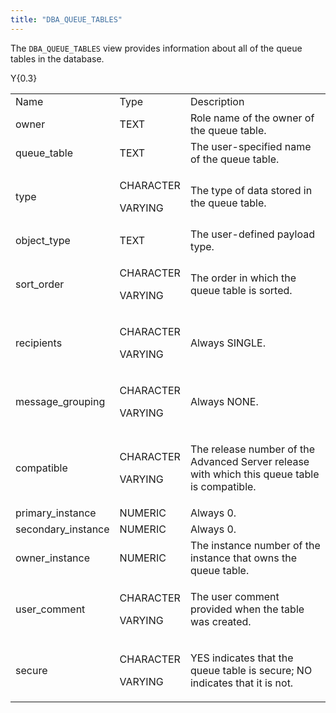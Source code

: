 ```yaml
---
title: "DBA_QUEUE_TABLES"
---
```


The `DBA_QUEUE_TABLES` view provides information about all of the queue tables in the database.

<div class="tabularcolumns">

Y{0.3}

</div>

<table>
<tbody>
<tr class="odd">
<td>Name</td>
<td>Type</td>
<td>Description</td>
</tr>
<tr class="even">
<td>owner</td>
<td>TEXT</td>
<td>Role name of the owner of the queue table.</td>
</tr>
<tr class="odd">
<td>queue_table</td>
<td>TEXT</td>
<td>The user-specified name of the queue table.</td>
</tr>
<tr class="even">
<td><p>type</p></td>
<td><p>CHARACTER</p>
<p>VARYING</p></td>
<td><p>The type of data stored in the queue table.</p></td>
</tr>
<tr class="odd">
<td>object_type</td>
<td>TEXT</td>
<td>The user-defined payload type.</td>
</tr>
<tr class="even">
<td><p>sort_order</p></td>
<td><p>CHARACTER</p>
<p>VARYING</p></td>
<td><p>The order in which the queue table is sorted.</p></td>
</tr>
<tr class="odd">
<td><p>recipients</p></td>
<td><p>CHARACTER</p>
<p>VARYING</p></td>
<td><p>Always SINGLE.</p></td>
</tr>
<tr class="even">
<td><p>message_grouping</p></td>
<td><p>CHARACTER</p>
<p>VARYING</p></td>
<td><p>Always NONE.</p></td>
</tr>
<tr class="odd">
<td><p>compatible</p></td>
<td><p>CHARACTER</p>
<p>VARYING</p></td>
<td><p>The release number of the Advanced Server release with which this queue table is compatible.</p></td>
</tr>
<tr class="even">
<td>primary_instance</td>
<td>NUMERIC</td>
<td>Always 0.</td>
</tr>
<tr class="odd">
<td>secondary_instance</td>
<td>NUMERIC</td>
<td>Always 0.</td>
</tr>
<tr class="even">
<td>owner_instance</td>
<td>NUMERIC</td>
<td>The instance number of the instance that owns the queue table.</td>
</tr>
<tr class="odd">
<td><p>user_comment</p></td>
<td><p>CHARACTER</p>
<p>VARYING</p></td>
<td><p>The user comment provided when the table was created.</p></td>
</tr>
<tr class="even">
<td><p>secure</p></td>
<td><p>CHARACTER</p>
<p>VARYING</p></td>
<td><p>YES indicates that the queue table is secure; NO indicates that it is not.</p></td>
</tr>
</tbody>
</table>
